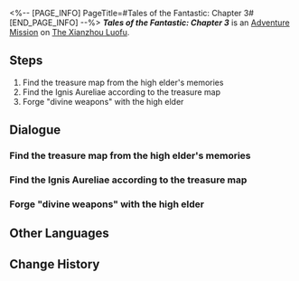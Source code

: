 <%-- [PAGE_INFO]
PageTitle=#Tales of the Fantastic: Chapter 3#
[END_PAGE_INFO] --%>
{{Stub|Dialogue.}}
{{Mission Infobox
|id            = 8002233
|title         = 
|image         = <!--Mission Tales of the Fantastic Chapter 3.png-->
|type          = Adventure
|event_name    = 
|chapter       = 
|requirements  = [[Adventure Mission]] ''[[Tales of the Fantastic: Chapter 3]]'' completed
|summary       = <!--official mission summary from Fate's Atlas-->
|characters    = (Dan Heng/Cold Dragon Young/High Elder MK2000/John Doe); Mr. Xiyan; Trailblazer; Voidranger: Trampler
|startLocation = [[The Xianzhou Luofu]] - [[Alchemy Commission]]
|world         = The Xianzhou Luofu
|area          = Alchemy Commission
|prev          = 
|next          = 
|rewards       = Stellar Jade*30; Traveler's Guide*3; Credit*30,000
}}
'''''Tales of the Fantastic: Chapter 3''''' is an [[Adventure Mission]] on [[The Xianzhou Luofu]].

==Steps==
# Find the treasure map from the high elder's memories
# Find the Ignis Aureliae according to the treasure map
# Forge "divine weapons" with the high elder

<!--
==Gameplay Notes==

--><!--
==Trial Character==

-->
==Dialogue==
{{Stub Dialogue}}
{{Dialogue End}}

===Find the treasure map from the high elder's memories{{subst:void|<!--800223302-->}}===
{{Mission Description|type=adventure|location=Alchemy Commission|update|In Mr. Xiyan's story, the "high elder" takes you to many places in the Luofu to look for the various materials needed to forge the divine weapon... Now this is truly a stereotypical treasure-seeking adventure story.}}
{{Dialogue Start}}
:{{tx}}
{{Dialogue End}}

===Find the Ignis Aureliae according to the treasure map{{subst:void|<!--800223303-->}}===
{{Dialogue Start}}
:{{tx}}
{{Dialogue End}}

===Forge "divine weapons" with the high elder{{subst:void|<!--800223307-->}}===
{{Mission Description|type=adventure|location=Alchemy Commission|update|Mr. Xiyan loudly declares: "Now the materials have all been gathered, it is time to forge the divine weapon and completely destroy the Ruin Author's delusional plots!"}}
{{Dialogue Start}}
:{{tx}}
{{Dialogue End}}

==Other Languages==
{{Other Languages
|en   = Tales of the Fantastic: Chapter 3
|zhs  = 评书奇谭•第三回
|zht  = 評書奇譚•第三回
|ja   = 講談奇譚・第三回
|ko   = 진기한 이야기•제3장
|es   = Narraciones extraordinarias: acto 3
|fr   = Contes fantastiques &mdash; Chapitre&nbsp;3
|ru   = Чудесные сказания. Глава III
|th   = เรื่องเล่าขานตำนานการผจญภัย: บทที่ 3
|vi   = Kỳ Truyện Bình Thư 3
|de   = Geschichten des Fantastischen – Kapitel 3
|id   = Dongeng Luar Biasa - Bag. 3
|pt   = Contos do Fantástico - Capítulo 3
}}

==Change History==
{{Change History|1.2}}
